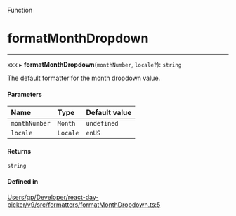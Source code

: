 <SectionTitle>Function</SectionTitle>

# formatMonthDropdown

---

xxx
▸ **formatMonthDropdown**(`monthNumber`, `locale?`): `string`

The default formatter for the month dropdown value.

#### Parameters

| Name | Type | Default value |
| :------ | :------ | :------ |
| `monthNumber` | `Month` | `undefined` |
| `locale` | `Locale` | `enUS` |

#### Returns

`string`

#### Defined in

[Users/gp/Developer/react-day-picker/v9/src/formatters/formatMonthDropdown.ts:5](https://github.com/gpbl/react-day-picker/blob/4d332a01b/src/formatters/formatMonthDropdown.ts#L5)
